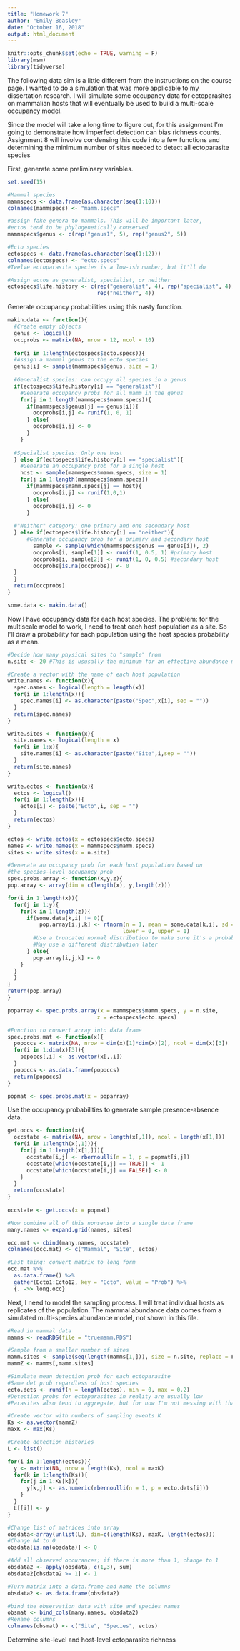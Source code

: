 ```yaml
---
title: "Homework 7"
author: "Emily Beasley"
date: "October 16, 2018"
output: html_document
---
```


```r
knitr::opts_chunk$set(echo = TRUE, warning = F)
library(msm)
library(tidyverse)
```

The following data sim is a little different from the instructions on the course page. I wanted to do a simulation that was more applicable to my dissertation research. I will simulate some occupancy data for ectoparasites on mammalian hosts that will eventually be used to build a multi-scale occupancy model. 

Since the model will take a long time to figure out, for this assignment I'm going to demonstrate how imperfect detection can bias richness counts. Assignment 8 will involve condensing this code into a few functions and determining the minimum number of sites needed to detect all ectoparasite species

First, generate some preliminary variables.
```r
set.seed(15)

#Mammal species
mammspecs <- data.frame(as.character(seq(1:10)))
colnames(mammspecs) <- "mamm.specs"

#assign fake genera to mammals. This will be important later,
#ectos tend to be phylogenetically conserved
mammspecs$genus <- c(rep("genus1", 5), rep("genus2", 5))

#Ecto species
ectospecs <- data.frame(as.character(seq(1:12)))
colnames(ectospecs) <- "ecto.specs"
#Twelve ectoparasite species is a low-ish number, but it'll do

#Assign ectos as generalist, specialist, or neither
ectospecs$life.history <- c(rep("generalist", 4), rep("specialist", 4), 
                            rep("neither", 4))
```

Generate occupancy probabilities using this nasty function.
```r
makin.data <- function(){
  #Create empty objects
  genus <- logical()
  occprobs <- matrix(NA, nrow = 12, ncol = 10)
  
  for(i in 1:length(ectospecs$ecto.specs)){
  #Assign a mammal genus to the ecto species
  genus[i] <- sample(mammspecs$genus, size = 1)
  
  #Generalist species: can occupy all species in a genus
  if(ectospecs$life.history[i] == "generalist"){
    #Generate occupancy probs for all mamm in the genus
    for(j in 1:length(mammspecs$mamm.specs)){
      if(mammspecs$genus[j] == genus[i]){
        occprobs[i,j] <- runif(1, 0, 1)
      } else{
        occprobs[i,j] <- 0
      }
    }
    
  #Specialist species: Only one host  
  } else if(ectospecs$life.history[i] == "specialist"){
    #Generate an occupancy prob for a single host
    host <- sample(mammspecs$mamm.specs, size = 1)
    for(j in 1:length(mammspecs$mamm.specs))
      if(mammspecs$mamm.specs[j] == host){
        occprobs[i,j] <- runif(1,0,1)
      } else{
        occprobs[i,j] <- 0
      }
  
  #"Neither" category: one primary and one secondary host
  } else if(ectospecs$life.history[i] == "neither"){
      #Generate occupancy prob for a primary and secondary host
        sample <- sample(which(mammspecs$genus == genus[i]), 2)
        occprobs[i, sample[1]] <- runif(1, 0.5, 1) #primary host
        occprobs[i, sample[2]] <- runif(1, 0, 0.5) #secondary host
        occprobs[is.na(occprobs)] <- 0
  }
  }
  return(occprobs)
}

some.data <- makin.data()
```

Now I have occupancy data for each host species. The problem: for the multiscale model to work, I need to treat each host population as a site. So I'll draw a probability for each population using the host species probability as a mean.
```r
#Decide how many physical sites to "sample" from
n.site <- 20 #This is ususally the minimum for an effective abundance model

#Create a vector with the name of each host population
write.names <- function(x){
  spec.names <- logical(length = length(x))
  for(i in 1:length(x)){
    spec.names[i] <- as.character(paste("Spec",x[i], sep = "")) 
  }
  return(spec.names)
} 

write.sites <- function(x){
  site.names <- logical(length = x)
  for(i in 1:x){
    site.names[i] <- as.character(paste("Site",i,sep = ""))
  }
  return(site.names)
}

write.ectos <- function(x){
  ectos <- logical()
  for(i in 1:length(x)){
    ectos[i] <- paste("Ecto",i, sep = "")
  }
  return(ectos)
}

ectos <- write.ectos(x = ectospecs$ecto.specs)
names <- write.names(x = mammspecs$mamm.specs)
sites <- write.sites(x = n.site)

#Generate an occupancy prob for each host population based on 
#the species-level occupancy prob
spec.probs.array <- function(x,y,z){
pop.array <- array(dim = c(length(x), y,length(z)))

for(i in 1:length(x)){
  for(j in 1:y){
    for(k in 1:length(z)){
      if(some.data[k,i] != 0){
          pop.array[i,j,k] <- rtnorm(n = 1, mean = some.data[k,i], sd = 0.05, 
                                    lower = 0, upper = 1)
        #Use a truncated normal distribution to make sure it's a probability
        #May use a different distribution later
      } else{
        pop.array[i,j,k] <- 0
    }
  }
  }
}
return(pop.array)
}

poparray <- spec.probs.array(x = mammspecs$mamm.specs, y = n.site, 
                            z = ectospecs$ecto.specs)

#Function to convert array into data frame
spec.probs.mat <- function(x){
  popoccs <- matrix(NA, nrow = dim(x)[1]*dim(x)[2], ncol = dim(x)[3])
  for(i in 1:dim(x)[3]){
    popoccs[,i] <- as.vector(x[,,i])
  }
  popoccs <- as.data.frame(popoccs)
  return(popoccs)
}

popmat <- spec.probs.mat(x = poparray)
```

Use the occupancy probabilities to generate sample presence-absence data.
```r
get.occs <- function(x){
  occstate <- matrix(NA, nrow = length(x[,1]), ncol = length(x[1,]))
  for(i in 1:length(x[,1])){
    for(j in 1:length(x[1,])){
      occstate[i,j] <- rbernoulli(n = 1, p = popmat[i,j])
      occstate[which(occstate[i,j] == TRUE)] <- 1
      occstate[which(occstate[i,j] == FALSE)] <- 0
    }
  }
  return(occstate)
}
  
occstate <- get.occs(x = popmat)

#Now combine all of this nonsense into a single data frame
many.names <- expand.grid(names, sites)

occ.mat <- cbind(many.names, occstate)
colnames(occ.mat) <- c("Mammal", "Site", ectos)

#Last thing: convert matrix to long form
occ.mat %>%
  as.data.frame() %>%
  gather(Ecto1:Ecto12, key = "Ecto", value = "Prob") %>%
  {. ->> long.occ}
```

Next, I need to model the sampling process. I will treat individual hosts as replicates of the population. The mammal abundance data comes from a simulated multi-species abundance model, not shown in this file.
```r
#Read in mammal data
mamms <- readRDS(file = "truemamm.RDS")

#Sample from a smaller number of sites
mamm.sites <- sample(seq(length(mamms[1,])), size = n.site, replace = F)
mammZ <- mamms[,mamm.sites]

#Simulate mean detection prob for each ectoparasite
#Same det prob regardless of host species
ecto.dets <- runif(n = length(ectos), min = 0, max = 0.2)
#Detection probs for ectoparasites in reality are usually low
#Parasites also tend to aggregate, but for now I'm not messing with that

#Create vector with numbers of sampling events K
Ks <- as.vector(mammZ)
maxK <- max(Ks)

#Create detection histories
L <- list()

for(i in 1:length(ectos)){
  y <- matrix(NA, nrow = length(Ks), ncol = maxK)
  for(k in 1:length(Ks)){
    for(j in 1:Ks[k]){
      y[k,j] <- as.numeric(rbernoulli(n = 1, p = ecto.dets[i]))
    }
  }
  L[[i]] <- y
}

#Change list of matrices into array
obsdata<-array(unlist(L), dim=c(length(Ks), maxK, length(ectos)))
#Change NA to 0
obsdata[is.na(obsdata)] <- 0

#Add all observed occurances; if there is more than 1, change to 1
obsdata2 <- apply(obsdata, c(1,3), sum)
obsdata2[obsdata2 >= 1] <- 1

#Turn matrix into a data.frame and name the columns
obsdata2 <- as.data.frame(obsdata2)

#bind the observation data with site and species names
obsmat <- bind_cols(many.names, obsdata2)
#Rename columns
colnames(obsmat) <- c("Site", "Species", ectos)
```

Determine site-level and host-level ectoparasite richness
```r

```